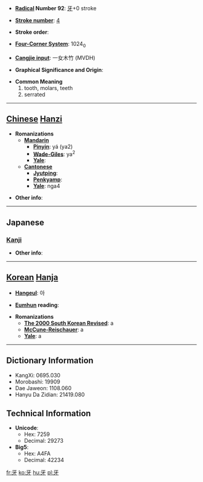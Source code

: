 * '''[[Wiktionary:Chinese radical index| Radical]] Number 92''': [[Wiktionary:Chinese radical index 牙|牙]]+0 stroke

* '''[[Wiktionary:Chinese total strokes index|Stroke number]]''': [[Wiktionary:Chinese total strokes index 4|4]]

* '''Stroke order''': 

* '''[[Wiktionary:Chinese four corner index|Four-Corner System]]''': 1024<sub>0</sub>

* '''[[Wiktionary:Chinese Cangjie index|Cangjie input]]''': 一女木竹 (MVDH)

* '''Graphical Significance and Origin''': 

* '''Common Meaning'''
*#tooth, molars, teeth
*# serrated


----

== [[Chinese]] [[Hanzi]] ==

* '''Romanizations'''
** '''[[Mandarin]]'''
*** '''[[Pinyin]]''': yá (ya2)
*** '''[[Wade-Giles]]''': ya<sup>2</sup>
*** '''[[Yale]]''': 
** '''[[Cantonese]]'''
*** '''[[Jyutping]]''':
*** '''[[Penkyamp]]''': 
*** '''[[Yale]]''': nga4

* '''Other info''': 

----

==Japanese==
===[[Kanji]]===
{{kanji|on readings=[[が]] (ga), [[げ]] (ge)|kun readings=[[きば]] (kiba), [[は]] (ha)}}

* '''Other info''':  

----

== [[Korean]] [[Hanja]] ==

* '''[[Hangeul]]''': 아

* '''[[Eumhun]] reading''': 

* '''Romanizations'''
** '''[[The 2000 South Korean Revised Romanization|The 2000 South Korean Revised]]''': a
** '''[[McCune-Reischauer]]''': a
** '''[[Yale]]''': a

----

== Dictionary Information ==

* KangXi: 0695.030
* Morobashi: 19909
* Dae Jaweon: 1108.060
* Hanyu Da Zidian: 21419.080

== Technical Information ==

* '''Unicode''':
** Hex: 7259
** Decimal: 29273
* '''Big5''':
** Hex: A4FA
** Decimal: 42234

[[fr:牙]]
[[ko:牙]]
[[hu:牙]]
[[pl:牙]]